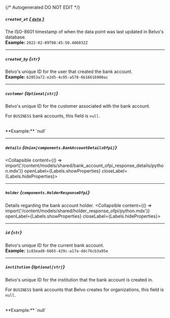 {/* Autogenerated DO NOT EDIT  */}

##### `created_at` [*{ `date` }*](https://docs.python.org/3/library/datetime.html#date-objects)
The ISO\-8601 timestamp of when the data point was last updated in Belvo's database.
<br/>
**Example:** `2022-02-09T08:45:50.406032Z`

---
##### `created_by` *{`str`}*
Belvo's unique ID for the user that created the bank account.
<br/>
**Example:** `62053a72-e2d5-4c95-a578-6b16616900ac`

---
##### `customer` *{`Optional[str]`}*
Belvo's unique ID for the customer associated with the bank account.

For `BUSINESS` bank accounts, this field is `null`.

<br/>
**Example:** `null`

---
##### `details` *{`Union[components.BankAccountDetailsOfpi]`}*
<Collapsible content={() => import('/content/models/shared/bank_account_ofpi_response_details/python.mdx')} openLabel={Labels.showProperties} closeLabel={Labels.hideProperties}>
</Collapsible>

---
##### `holder` *{`components.HolderResponseOfpi`}*
Details regarding the bank account holder.
<Collapsible content={() => import('/content/models/shared/holder_response_ofpi/python.mdx')} openLabel={Labels.showProperties} closeLabel={Labels.hideProperties}>
</Collapsible>

---
##### `id` *{`str`}*
Belvo's unique ID for the current bank account.
<br/>
**Example:** `1c83ead8-6665-429c-a17a-ddc76cb3a95e`

---
##### `institution` *{`Optional[str]`}*
Belvo's unique ID for the institution that the bank account is created in.

For `BUSINESS` bank accounts that Belvo creates for organizations, this field is `null`.

<br/>
**Example:** `null`


